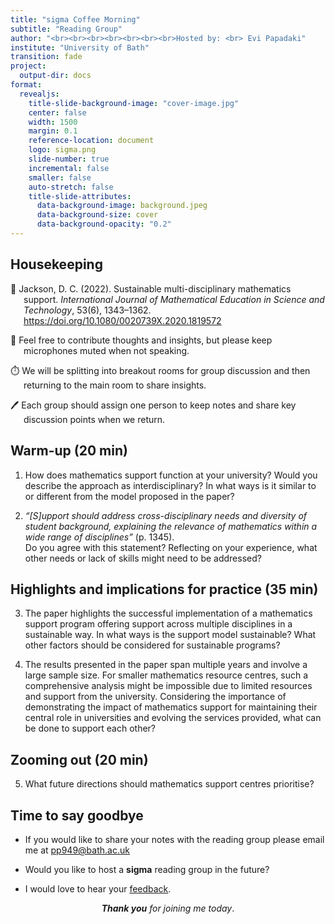 ```yaml
---
title: "sigma Coffee Morning"
subtitle: "Reading Group"
author: "<br><br><br><br><br><br><br>Hosted by: <br> Evi Papadaki"
institute: "University of Bath"
transition: fade
project:
  output-dir: docs
format: 
  revealjs:
    title-slide-background-image: "cover-image.jpg"
    center: false
    width: 1500
    margin: 0.1
    reference-location: document
    logo: sigma.png
    slide-number: true
    incremental: false
    smaller: false
    auto-stretch: false
    title-slide-attributes: 
      data-background-image: background.jpeg
      data-background-size: cover
      data-background-opacity: "0.2"
---
```


## Housekeeping

:::::: {style="text-indent: -1.5em; padding-left: 1.5em;"}
📑 Jackson, D. C. (2022). Sustainable multi-disciplinary mathematics support. *International Journal of Mathematical Education in Science and Technology*, 53(6), 1343–1362. <https://doi.org/10.1080/0020739X.2020.1819572>

::: fragment
💬 Feel free to contribute thoughts and insights, but please keep microphones muted when not speaking.
:::

::: fragment
⏱️ We will be splitting into breakout rooms for group discussion and then returning to the main room to share insights.
:::

::: fragment
🖊️ Each group should assign one person to keep notes and share key discussion points when we return.
:::
::::::

## Warm-up (20 min)

1.  How does mathematics support function at your university? Would you describe the approach as interdisciplinary? In what ways is it similar to or different from the model proposed in the paper?

2.  *"\[S\]upport should address cross-disciplinary needs and diversity of student background, explaining the relevance of mathematics within a wide range of disciplines"* (p. 1345). <br> Do you agree with this statement? Reflecting on your experience, what other needs or lack of skills might need to be addressed?

## Highlights and implications for practice (35 min)

3.  The paper highlights the successful implementation of a mathematics support program offering support across multiple disciplines in a sustainable way. In what ways is the support model sustainable? What other factors should be considered for sustainable programs?

4.  The results presented in the paper span multiple years and involve a large sample size. For smaller mathematics resource centres, such a comprehensive analysis might be impossible due to limited resources and support from the university. Considering the importance of demonstrating the impact of mathematics support for maintaining their central role in universities and evolving the services provided, what can be done to support each other?

## Zooming out (20 min)

5.  What future directions should mathematics support centres prioritise?

## Time to say goodbye

::: fragment
-   If you would like to share your notes with the reading group please email me at [pp949\@bath.ac.uk](mailto:pp949@bath.ac.uk)
:::

::: fragment
-   Would you like to host a **sigma** reading group in the future?
:::

::: fragment
-   I would love to hear your [feedback](https://forms.office.com/e/kmRHcy7361).
:::

::: {.fragment style="text-align: center;"}
***Thank you** for joining me today*.
:::

